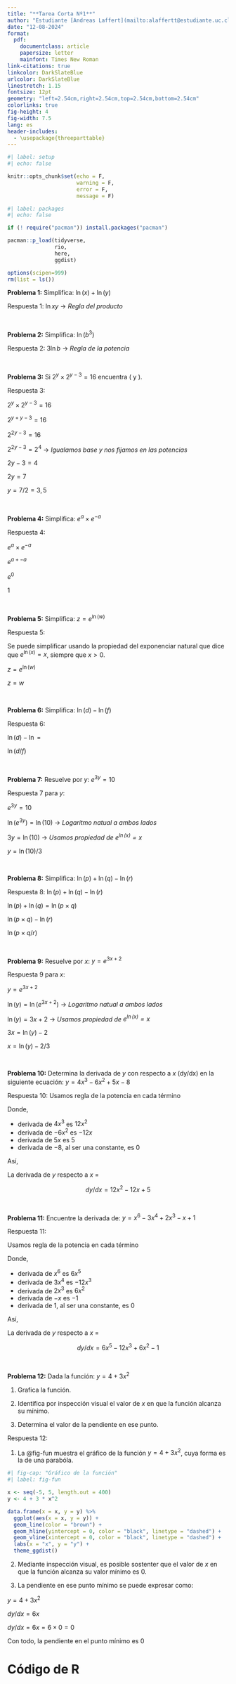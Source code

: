 ```yaml
---
title: "**Tarea Corta Nº1**"
author: "Estudiante [Andreas Laffert](mailto:alaffertt@estudiante.uc.cl)"
date: "12-08-2024"
format: 
  pdf:
    documentclass: article
    papersize: letter
    mainfont: Times New Roman
link-citations: true
linkcolor: DarkSlateBlue
urlcolor: DarkSlateBlue
linestretch: 1.15       
fontsize: 12pt          
geometry: "left=2.54cm,right=2.54cm,top=2.54cm,bottom=2.54cm"
colorlinks: true
fig-height: 4
fig-width: 7.5
lang: es
header-includes:
  - \usepackage{threeparttable}
---
```


```r
#| label: setup
#| echo: false

knitr::opts_chunk$set(echo = F,
                      warning = F,
                      error = F, 
                      message = F) 
```

```r
#| label: packages
#| echo: false

if (! require("pacman")) install.packages("pacman")

pacman::p_load(tidyverse,
               rio,
               here,
               ggdist)

options(scipen=999)
rm(list = ls())
```

**Problema 1:** Simplifica: $\ln(x) + \ln(y)$

Respuesta 1: $\ln xy$ → _Regla del producto_

<br>

**Problema 2:** Simplifica: $\ln(b^3)$

Respuesta 2: $3 \ln b$ → _Regla de la potencia_


<br>

**Problema 3:** Si $2^y \times 2^{y-3} = 16$ encuentra ( y ).

Respuesta 3: 

$2^y \times 2^{y-3} = 16$
  
  $2^{y+y-3} = 16$
  
  $2^{2y-3} = 16$
  
  $2^{2y-3} = 2^{4}$ → _Igualamos base y nos fijamos en las potencias_
  
  $2y-3 = 4$
 
  $2y = 7$
 
  $y = 7/2 = 3,5$


<br>

**Problema 4:** Simplifica: $e^{a}\times e^{-a}$

Respuesta 4: 

$e^{a}\times e^{-a}$
 
  $e^{a + -a}$
 
  $e^0$
 
  $1$
  

<br>

**Problema 5:** Simplifica: $z = e^{\ln(w)}$

Respuesta 5: 

Se puede simplificar usando la propiedad del exponenciar natural que dice que $e^{\ln(x)} = x$, siempre que $x > 0$.

$z = e^{\ln(w)}$ 
 
  $z = w$ 

<br>

**Problema 6:** Simplifica: $\ln(d) - \ln(f)$

Respuesta 6: 

$\ln(d) - \ln$ =
 
  $\ln(d/f)$
  
<br>

**Problema 7:** Resuelve por $y$: $e^{3y} = 10$

Respuesta 7 para $y$: 

$e^{3y} = 10$
  
  $\ln(e^{3y}) = \ln(10)$ → _Logaritmo natual a ambos lados_
  
  $3y = \ln(10)$ → _Usamos propiedad de $e^{\ln(x)} = x$_
  
  $y = \ln(10)/3$
  
<br>

**Problema 8:** Simplifica: $\ln(p) + \ln(q) - \ln(r)$

Respuesta 8: 
$\ln(p) + \ln(q) - \ln(r)$

  $\ln(p) + \ln(q) = \ln(p \times q)$ 

  $\ln(p \times q) - \ln(r)$
  
  $\ln(p \times q/r)$

<br>

**Problema 9:** Resuelve por $x$: $y = e^{3x+2}$

Respuesta 9 para $x$:

$y = e^{3x+2}$ 
  
  $\ln(y) = \ln(e^{3x+2})$   → _Logaritmo natual a ambos lados_
  
  $\ln(y) = 3x+2$ → _Usamos propiedad de $e^{\ln(x)} = x$_
  
  $3x = \ln(y) - 2$
  
  $x = \ln(y) - 2/3$
  
  
  
<br>

**Problema 10:** Determina la derivada de $y$ con respecto a $x$ (dy/dx) en la siguiente ecuación: $y = 4x^3 - 6x^2 + 5x - 8$

Respuesta 10: Usamos regla de la potencia en cada término

Donde,

* derivada de $4x^3$ es $12x^2$
* derivada de $- 6x^2$ es $-12x$
* derivada de $5x$ es $5$
* derivada de $-8$, al ser una constante, es $0$

Así,

La derivada de $y$ respecto a $x$ =

$$dy/dx = 12x^2 - 12x + 5$$


<br>

**Problema 11:** Encuentre la derivada de: $y = x^6 - 3x^4 + 2x^3 - x + 1$

Respuesta 11: 

Usamos regla de la potencia en cada término

Donde,

* derivada de $x^6$ es $6x^5$
* derivada de $3x^4$ es $-12x^3$
* derivada de $2x^3$ es $6x^2$
* derivada de $-x$ es $-1$
* derivada de $1$, al ser una constante, es $0$

Así,

La derivada de $y$ respecto a $x$ =

$$dy/dx = 6x^5 - 12x^3 + 6x^2 - 1$$

<br>

**Problema 12:** Dada la función: $y = 4 + 3x^2$

1.  Grafica la función.

2.  Identifica por inspección visual el valor de $x$ en que la función alcanza su mínimo.

3.  Determina el valor de la pendiente en ese punto.


Respuesta 12:

1. La @fig-fun muestra el gráfico de la función $y = 4 + 3x^2$, cuya forma es la de una parabóla.

```r
#| fig-cap: "Gráfico de la función"
#| label: fig-fun

x <- seq(-5, 5, length.out = 400)
y <- 4 + 3 * x^2

data.frame(x = x, y = y) %>% 
  ggplot(aes(x = x, y = y)) +
  geom_line(color = "brown") +
  geom_hline(yintercept = 0, color = "black", linetype = "dashed") +
  geom_vline(xintercept = 0, color = "black", linetype = "dashed") +
  labs(x = "x", y = "y") +
  theme_ggdist()

```



2. Mediante inspección visual, es posible sostenter que el valor de $x$ en que la función alcanza su valor mínimo es $0$.

3. La pendiente en ese punto mínimo se puede expresar como:

  $y = 4 + 3x^2$
  
  $dy/dx = 6x$
  
  $dy/dx = 6x = 6 \times 0 = 0$
  
Con todo, la pendiente en el punto mínimo es $0$

\pagebreak

# Código de R

```r

```